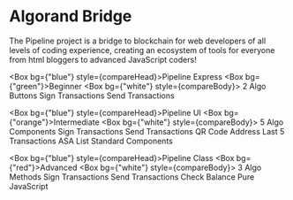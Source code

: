 # Algorand Bridge

The Pipeline project is a bridge to blockchain for web developers of all levels of coding experience, creating an ecosystem of tools for everyone from html bloggers to advanced JavaScript coders!




<Flex>

<Box bg={"blue"} style={compareHead}><Heading>Pipeline Express</Heading>
<Box bg={"green"}>Beginner</Box>
<Box bg={"white"} style={compareBody}>
<Heading as="h5">2 Algo Buttons</Heading>
<Heading as="h5">Sign Transactions</Heading>
<Heading as="h5">Send Transactions</Heading>
</Box></Box>

<Box bg={"blue"} style={compareHead}><Heading>Pipeline UI</Heading>
<Box bg={"orange"}>Intermediate</Box>
<Box bg={"white"} style={compareBody}>
<Heading as="h5">5 Algo Components</Heading>
<Heading as="h5">Sign Transactions</Heading>
<Heading as="h5">Send Transactions</Heading>
<Heading as="h5">QR Code Address</Heading>
<Heading as="h5">Last 5 Transactions</Heading>
<Heading as="h5">ASA List</Heading>
<Heading as="h5">Standard Components</Heading>
</Box></Box>

<Box bg={"blue"} style={compareHead}><Heading>Pipeline Class</Heading>
<Box bg={"red"}>Advanced</Box>
<Box bg={"white"} style={compareBody}>
<Heading as="h5">3 Algo Methods</Heading>
<Heading as="h5">Sign Transactions</Heading>
<Heading as="h5">Send Transactions</Heading>
<Heading as="h5">Check Balance</Heading>
<Heading as="h5">Pure JavaScript</Heading>
</Box></Box>
</Flex>



